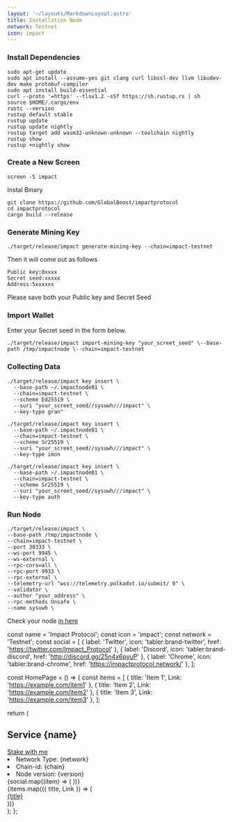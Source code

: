 ```yaml
---
layout: '~/layouts/MarkdownLayout.astro'
title: Installation Node
network: Testnet
icon: impact
---
```


### Install Dependencies
```
sudo apt-get update
sudo apt install --assume-yes git clang curl libssl-dev llvm libudev-dev make protobuf-compiler
sudo apt install build-essential
curl --proto '=https' --tlsv1.2 -sSf https://sh.rustup.rs | sh
source $HOME/.cargo/env
rustc --version
rustup default stable
rustup update
rustup update nightly
rustup target add wasm32-unknown-unknown --toolchain nightly
rustup show
rustup +nightly show
```
### Create a New Screen
```
screen -S impact
```
Instal Binary
```
git clone https://github.com/GlobalBoost/impactprotocol
cd impactprotocol
cargo build --release
```
### Generate Mining Key
```
./target/release/impact generate-mining-key --chain=impact-testnet
```
Then it will come out as follows
```
Public key:0xxxx
Secret seed:xxxxx
Address:5xxxxxx
```
Please save both your Public key and Secret Seed
### Import Wallet
Enter your Secret seed in the form below.
```
./target/release/impact import-mining-key "your_screet_seed" \--base-path /tmp/impactnode \--chain=impact-testnet
```
### Collecting Data
```
./target/release/impact key insert \
  --base-path ~/.impactnode01 \
  --chain=impact-testnet \
  --scheme Ed25519 \
  --suri "your_screet_seed//sysuwh///impact" \
  --key-type gran"
```
```
./target/release/impact key insert \
  --base-path ~/.impactnode01 \
  --chain=impact-testnet \
  --scheme Sr25519 \
  --suri "your_screet_seed//sysuwh///impact" \
  --key-type imon
```
```
./target/release/impact key insert \
  --base-path ~/.impactnode01 \
  --chain=impact-testnet \
  --scheme Sr25519 \
  --suri "your_screet_seed//sysuwh///impact" \
  --key-type auth
```
### Run Node
```
./target/release/impact \
--base-path /tmp/impactnode \
--chain=impact-testnet \
--port 30333 \
--ws-port 9945 \
--ws-external \
--rpc-cors=all \
--rpc-port 9933 \
--rpc-external \
--telemetry-url "wss://telemetry.polkadot.io/submit/ 0" \
--validator \
--author "your_address" \
--rpc-methods Unsafe \
--name sysuwh \
```
Check your node [in here](https://telemetry.polkadot.io/#list/0x1133ca761f24222cb0811f34641dba07acd88c77bd9f30a23a99c2cba233cb91)


const name = 'Impact Protocol';
const icon = 'impact';
const network = 'Testnet';
const social = [
  { label: 'Twitter', icon: 'tabler:brand-twitter', href: 'https://twitter.com/Impact_Protocol' },
  { label: 'Discord', icon: 'tabler:brand-discord', href: 'http://discord.gg/25n4x6pyuP' },
  { label: 'Chrome', icon: 'tabler:brand-chrome', href: 'https://impactprotocol.network/' },
];

const HomePage = () => {
  const items = [
    { title: 'Item 1', Link: 'https://example.com/item1' },
    { title: 'Item 2', Link: 'https://example.com/item2' },
    { title: 'Item 3', Link: 'https://example.com/item3' },
  ];

  return (
    <Layout title={SITE.title} description={SITE.description} canonical={getCanonical(getHomePermalink())}>
      <section>
        <div className="max-w-6xl mx-auto px-4 sm:px-6">
          <div className="py-10 md:py-20">
            <div className="text-center pb-5 md:pb-5 max-w-5xl mx-auto">
              <Icon name={icon} className="w-20 h-20 inline-block align-text-bottom" />
              <h1 className="text-5xl md:text-[3.50rem] font-bold leading-tighter tracking-tighter mb-4 font-heading">
                Service {name}
              </h1>
              <a className="btn bg-primary-400 w-1/4 items-center hover:bg-primary-400 font-bold md:pb-4" href={stake}>
                Stake with me
              </a>
            </div>
            <section className="bg-primary-100 dark:bg-slate-800 items-center">
              <div className="bg-transparent px-4 sm:px-6 py-4 text-md text-center font-medium">
                <li>
                  <span className="font-bold">Network Type:</span> {network}
                </li>
                <li>
                  <span className="font-bold">Chain-id:</span> {chain}
                </li>
                <li>
                  <span className="font-bold">Node version:</span> {version}
                </li>
                {social.map((item) => (
                  <a href={item.href} target="_blank" rel="noopener noreferrer" key={item.label}>
                    <Icon name={item.icon} className="w-8 h-7 inline-block align-text-bottom" />
                  </a>
                ))}
              </div>
            </section>
            <div className="grid gap-6 md:grid-cols-2 lg:grid-cols-3 items-start my-10 dark:text-white">
              {items.map(({ title, Link }) => (
                <a href={Link} target="_blank" key={title}>
                  <div className="relative flex flex-col p-6 bg-white dark:bg-slate-900 rounded shadow-xl hover:shadow-lg transition dark:border dark:border-slate-800">
                    <div className="flex items-center mb-4 text-center">
                      <div className="ml-4 text-xl font-bold text-center">{title}</div>
                    </div>
                  </div>
                </a>
              ))}
            </div>
          </div>
        </div>
      </section>
    </Layout>
  );
};

